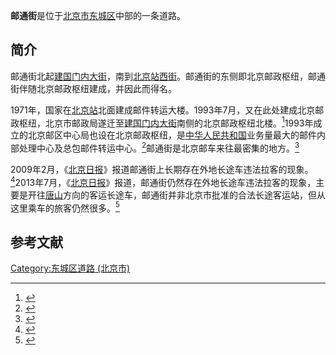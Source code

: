 {{Coord|39.9058052|116.4246088|type:landmark_region:CN-11_source:GoogleMaps|display=title}}
{{Infobox China Road
|路牌类型 = Beijing
|道路方向 = NS
|中文道路名称 = 邮通街
|道路名称拼音 = YOUTONG JIE
|图片 = 
|图片说明 = 
|道路属性 =
|道路总长度 = 
|车速限制 = 
|行车线数量 = 
|所在地区 = [[北京市|北京市]][[东城区_(北京市)|东城区]]
|起点 = [[建国门内大街|建国门内大街]]
|终点 = [[北京站西街|北京站西街]]
|路段主要建筑 = 
}}

'''邮通街'''是位于[[北京市|北京市]][[东城区_(北京市)|东城区]]中部的一条道路。

==简介==
邮通街北起[[建国门内大街|建国门内大街]]，南到[[北京站西街|北京站西街]]。邮通街的东侧即北京邮政枢纽，邮通街伴随北京邮政枢纽建成，并因此而得名。

1971年，国家在[[北京站|北京站]]北面建成邮件转运大楼。1993年7月，又在此处建成北京邮政枢纽，北京市邮政局遂迁至[[建国门内大街|建国门内大街]]南侧的北京邮政枢纽北楼。<ref>{{Cite web |url=http://www.chinapostnews.com.cn/b2009/104/bnhm01.htm |title=我国第一批邮局的变迁，中国邮政报，于2014-01-01查阅 |access-date=2014-01-01 |archive-date=2014-01-02 |archive-url=https://web.archive.org/web/20140102200654/http://www.chinapostnews.com.cn/b2009/104/bnhm01.htm |dead-url=no }}</ref>1993年成立的北京邮区中心局也设在北京邮政枢纽，是[[中华人民共和国|中华人民共和国]]业务量最大的邮件内部处理中心及总包邮件转运中心。<ref>{{Cite web |url=http://djw.bjpost.com.cn/news.asp?id=24073 |title=北京邮区中心局简介，北京邮政党建网，于2014-01-01查阅 |access-date=2014-01-01 |archive-url=https://web.archive.org/web/20140102204310/http://djw.bjpost.com.cn/news.asp?id=24073 |archive-date=2014-01-02 |dead-url=yes }}</ref>邮通街是北京邮车来往最密集的地方。<ref>{{Cite web |url=http://news.xinmin.cn/rollnews/2009/11/23/2960341.html |title=老地名没了寄信人抓瞎 代表建议改名标注变迁史，新民网，2009-11-23 |accessdate=2014-01-01 |archive-date=2014-01-02 |archive-url=https://web.archive.org/web/20140102201932/http://news.xinmin.cn/rollnews/2009/11/23/2960341.html |dead-url=no }}</ref>

2009年2月，《[[北京日报|北京日报]]》报道邮通街上长期存在外地长途车违法拉客的现象。<ref>{{Cite web |url=http://news.sina.com.cn/c/2009-02-23/092615205750s.shtml |title=外地长途车仍在邮通街非法拉客，新浪网，2009年02月23日 |accessdate=2014-01-01 |archive-date=2014-01-02 |archive-url=https://web.archive.org/web/20140102200935/http://news.sina.com.cn/c/2009-02-23/092615205750s.shtml |dead-url=no }}</ref>2013年7月，《[[北京日报|北京日报]]》报道，邮通街仍然存在外地长途车违法拉客的现象，主要是开往[[唐山|唐山]]方向的客运长途车，邮通街并非北京市批准的合法长途客运站，但从这里乘车的旅客仍然很多。<ref>{{Cite web |url=http://bjrb.bjd.com.cn/html/2013-07/30/content_94608.htm |title=邮通街竟变京唐长途客运站，北京日报2013年07月30日 |access-date=2014年1月1日 |archive-date=2014年1月2日 |archive-url=https://web.archive.org/web/20140102201106/http://bjrb.bjd.com.cn/html/2013-07/30/content_94608.htm |dead-url=no }}</ref>

==参考文献==
{{reflist}}

[[Category:东城区道路_(北京市)|Category:东城区道路 (北京市)]]